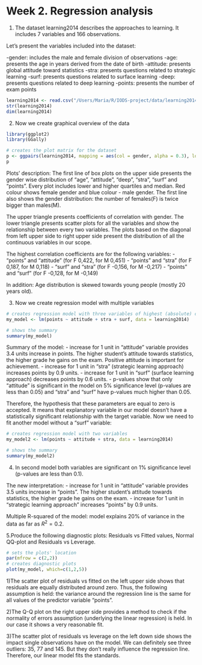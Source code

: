 # Week 2. Regression analysis

1. The dataset learning2014 describes the approaches to learning. It includes 7 variables and 166 observations.

Let's present the variables included into the dataset:

-gender: includes the male and female division of observations
-age: presents the age in years derived from the date of birth
-attitude: presents global attitude toward statistics
-stra: presents questions related to strategic learning
-surf: presents questions related to surface learning
-deep: presents questions related to deep learning
-points: presents the number of exam points


```r
learning2014 <- read.csv("/Users/Maria/R/IODS-project/data/learning2014.csv")
str(learning2014)
dim(learning2014)
```

2. Now we create graphical overview of the data
```r
library(ggplot2)
library(GGally)
```


```r
# creates the plot matrix for the dataset
p <- ggpairs(learning2014, mapping = aes(col = gender, alpha = 0.3), lower = list(combo = wrap("facethist", bins = 20)))
p
```

Plots' description:
The first line of box plots on the upper side presents the gender wise distribution of "age", "attitude", "deep", "stra", "surf" and "points". Every plot includes lower and higher quartiles and median. Red colour shows female gender and blue colour - male gender. The first line also shows the gender distribution: the number of females(F) is twice bigger than males(M).

The upper triangle presents coefficients of correlation with gender.
The lower triangle presents scatter plots for all the variables and show the relationship between every two variables.
The plots based on the diagonal from left upper side to right upper side present the distribution of all the continuous variables in our scope.

The highest correlation coefficients are for the following variables:
- "points" and "attitude" (for F 0,422, for M 0,451)
- "points" and "stra" (for F 0,187, for M 0,118)
- "surf" and "stra" (for F -0,156, for M -0,217)
- "points" and "surf" (for F -0,128, for M -0,149)

In addition:
Age distribution is skewed towards young people (mostly 20 years old).


3. Now we create regression model with multiple variables
```r
# creates regression model with three variables of highest (absolute) correlation with the target variable
my_model <- lm(points ~ attitude + stra + surf, data = learning2014)
```

```r
# shows the summary
summary(my_model)
```

Summary of the model:
- increase for 1 unit in "attitude" variable provides 3.4 units increase in points. The higher student's attitude towards statistics, the higher grade he gains on the exam. Positive attitude is important for achievement. 
- increase for 1 unit in "stra" (strategic learning approach) increases points by 0.9 units. 
- increase for 1 unit in "surf" (surface learning approach) decreases points by 0.6 units.
- p-values show that only "attitude" is significant in the model on 5% significance level (p-values are less than 0.05) and "stra" and "surf" have p-values much higher than 0.05.

Therefore, the hypothesis that these parameters are equal to zero is accepted. It means that  explanatory variable in our model doesn't have a statistically significant relationship with the target variable. Now we need to fit another model without a "surf" variable:


```r
# creates regression model with two variables 
my_model2 <- lm(points ~ attitude + stra, data = learning2014)
```

```r
# shows the summary
summary(my_model2)
```
4.
In second model both variables are significant on 1% significance level (p-values are less than 0.1).

The new interpretation:
- increase for 1 unit in "attitude" variable provides 3.5 units increase in "points". The higher student's attitude towards statistics, the higher grade he gains on the exam. 
- increase for 1 unit in "strategic learning approach" increases "points" by 0.9 units.

Multiple R-squared of the model:
model explains 20% of variance in the data as far as $R^2 = 0.2$.


5.Produce the following diagnostic plots: Residuals vs Fitted values, Normal QQ-plot and Residuals vs Leverage. 

```r
# sets the plots' location
par(mfrow = c(2,2))
# creates diagnostic plots
plot(my_model, which=c(1,2,5))
```

1)The scatter plot of residuals vs fitted on the left upper side shows that residuals are equally distributed around zero. Thus, the following assumption  is held: the variance around the regression line is the same for all values of the predictor variable "points". 

2)The Q-Q plot on the right upper side provides a method to check if the normality of errors assumption (underlying the linear regression) is held. In our case it shows a very reasonable fit. 

3)The scatter plot of residuals vs leverage on the left down side shows the impact single observations have on the model. We can definitely see three outliers: 35, 77 and 145. But they don't really influence the regression line. Therefore, our linear model fits the standards. 









